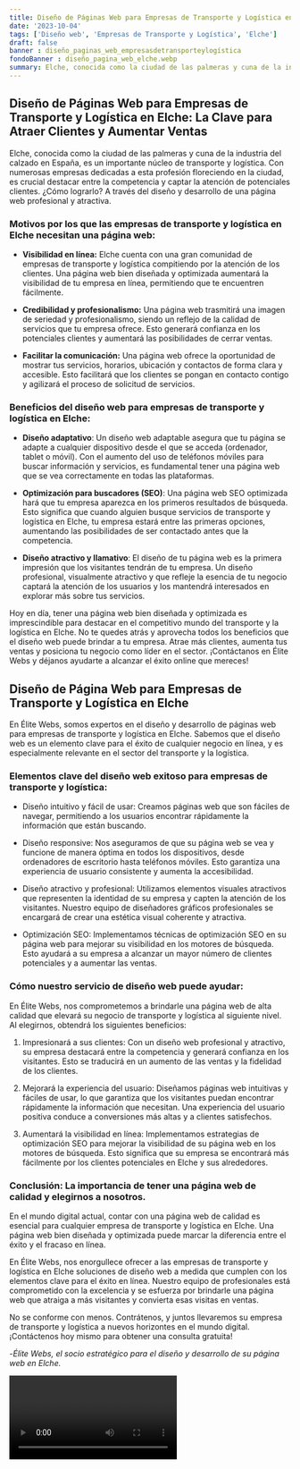```yaml
---
title: Diseño de Páginas Web para Empresas de Transporte y Logística en Elche
date: '2023-10-04'
tags: ['Diseño web', 'Empresas de Transporte y Logística', 'Elche']
draft: false
banner : diseño_paginas_web_empresasdetransporteylogística
fondoBanner : diseño_pagina_web_elche.webp
summary: Elche, conocida como la ciudad de las palmeras y cuna de la industria del calzado en España, es un importante núcleo de transporte y logística. Con numerosas empresas dedicadas a esta profesión floreciendo en la ciudad, es crucial destacar entre la competencia y captar la atención de potenciales clientes. ¿Cómo lograrlo? A través del diseño y desarrollo de una página web profesional y atractiva.
---
```


## Diseño de Páginas Web para Empresas de Transporte y Logística en Elche: La Clave para Atraer Clientes y Aumentar Ventas

Elche, conocida como la ciudad de las palmeras y cuna de la industria del calzado en España, es un importante núcleo de transporte y logística. Con numerosas empresas dedicadas a esta profesión floreciendo en la ciudad, es crucial destacar entre la competencia y captar la atención de potenciales clientes. ¿Cómo lograrlo? A través del diseño y desarrollo de una página web profesional y atractiva.

### Motivos por los que las empresas de transporte y logística en Elche necesitan una página web:

- **Visibilidad en línea:** Elche cuenta con una gran comunidad de empresas de transporte y logística compitiendo por la atención de los clientes. Una página web bien diseñada y optimizada aumentará la visibilidad de tu empresa en línea, permitiendo que te encuentren fácilmente.

- **Credibilidad y profesionalismo:** Una página web trasmitirá una imagen de seriedad y profesionalismo, siendo un reflejo de la calidad de servicios que tu empresa ofrece. Esto generará confianza en los potenciales clientes y aumentará las posibilidades de cerrar ventas.

- **Facilitar la comunicación:** Una página web ofrece la oportunidad de mostrar tus servicios, horarios, ubicación y contactos de forma clara y accesible. Esto facilitará que los clientes se pongan en contacto contigo y agilizará el proceso de solicitud de servicios.

### Beneficios del diseño web para empresas de transporte y logística en Elche:

- **Diseño adaptativo**: Un diseño web adaptable asegura que tu página se adapte a cualquier dispositivo desde el que se acceda (ordenador, tablet o móvil). Con el aumento del uso de teléfonos móviles para buscar información y servicios, es fundamental tener una página web que se vea correctamente en todas las plataformas.

- **Optimización para buscadores (SEO)**: Una página web SEO optimizada hará que tu empresa aparezca en los primeros resultados de búsqueda. Esto significa que cuando alguien busque servicios de transporte y logística en Elche, tu empresa estará entre las primeras opciones, aumentando las posibilidades de ser contactado antes que la competencia.

- **Diseño atractivo y llamativo**: El diseño de tu página web es la primera impresión que los visitantes tendrán de tu empresa. Un diseño profesional, visualmente atractivo y que refleje la esencia de tu negocio captará la atención de los usuarios y los mantendrá interesados en explorar más sobre tus servicios.

Hoy en día, tener una página web bien diseñada y optimizada es imprescindible para destacar en el competitivo mundo del transporte y la logística en Elche. No te quedes atrás y aprovecha todos los beneficios que el diseño web puede brindar a tu empresa. Atrae más clientes, aumenta tus ventas y posiciona tu negocio como líder en el sector. ¡Contáctanos en Élite Webs y déjanos ayudarte a alcanzar el éxito online que mereces!

<GifSeo />

<Cta />

## Diseño de Página Web para Empresas de Transporte y Logística en Elche

En Élite Webs, somos expertos en el diseño y desarrollo de páginas web para empresas de transporte y logística en Elche. Sabemos que el diseño web es un elemento clave para el éxito de cualquier negocio en línea, y es especialmente relevante en el sector del transporte y la logística.

### Elementos clave del diseño web exitoso para empresas de transporte y logística:

- Diseño intuitivo y fácil de usar: Creamos páginas web que son fáciles de navegar, permitiendo a los usuarios encontrar rápidamente la información que están buscando.

- Diseño responsive: Nos aseguramos de que su página web se vea y funcione de manera óptima en todos los dispositivos, desde ordenadores de escritorio hasta teléfonos móviles. Esto garantiza una experiencia de usuario consistente y aumenta la accesibilidad.

- Diseño atractivo y profesional: Utilizamos elementos visuales atractivos que representen la identidad de su empresa y capten la atención de los visitantes. Nuestro equipo de diseñadores gráficos profesionales se encargará de crear una estética visual coherente y atractiva.

- Optimización SEO: Implementamos técnicas de optimización SEO en su página web para mejorar su visibilidad en los motores de búsqueda. Esto ayudará a su empresa a alcanzar un mayor número de clientes potenciales y a aumentar las ventas.

### Cómo nuestro servicio de diseño web puede ayudar:

En Élite Webs, nos comprometemos a brindarle una página web de alta calidad que elevará su negocio de transporte y logística al siguiente nivel. Al elegirnos, obtendrá los siguientes beneficios:

1. Impresionará a sus clientes: Con un diseño web profesional y atractivo, su empresa destacará entre la competencia y generará confianza en los visitantes. Esto se traducirá en un aumento de las ventas y la fidelidad de los clientes.

2. Mejorará la experiencia del usuario: Diseñamos páginas web intuitivas y fáciles de usar, lo que garantiza que los visitantes puedan encontrar rápidamente la información que necesitan. Una experiencia del usuario positiva conduce a conversiones más altas y a clientes satisfechos.

3. Aumentará la visibilidad en línea: Implementamos estrategias de optimización SEO para mejorar la visibilidad de su página web en los motores de búsqueda. Esto significa que su empresa se encontrará más fácilmente por los clientes potenciales en Elche y sus alrededores.

### Conclusión: La importancia de tener una página web de calidad y elegirnos a nosotros.

En el mundo digital actual, contar con una página web de calidad es esencial para cualquier empresa de transporte y logística en Elche. Una página web bien diseñada y optimizada puede marcar la diferencia entre el éxito y el fracaso en línea.

En Élite Webs, nos enorgullece ofrecer a las empresas de transporte y logística en Elche soluciones de diseño web a medida que cumplen con los elementos clave para el éxito en línea. Nuestro equipo de profesionales está comprometido con la excelencia y se esfuerza por brindarle una página web que atraiga a más visitantes y convierta esas visitas en ventas.

No se conforme con menos. Contrátenos, y juntos llevaremos su empresa de transporte y logística a nuevos horizontes en el mundo digital. ¡Contáctenos hoy mismo para obtener una consulta gratuita!

-*Élite Webs, el socio estratégico para el diseño y desarrollo de su página web en Elche.*

<Video />

<CtaBot job='Empresas de Transporte y Logística' city='Elche'/>

<Gmaps query='Elche+españa+maps' />